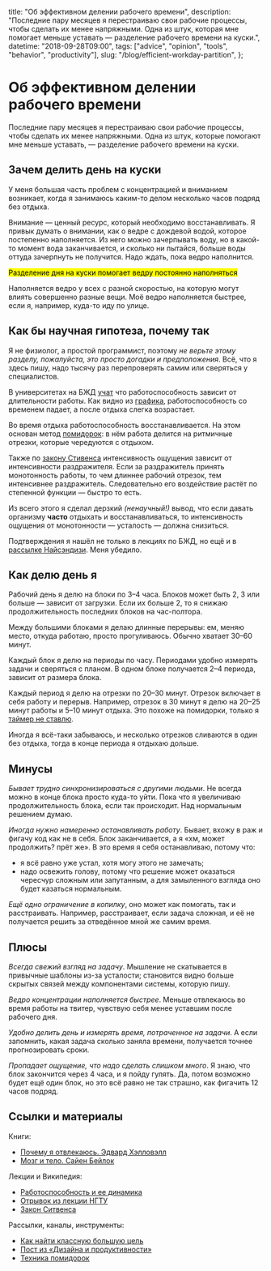 
  title: "Об эффективном делении рабочего времени",
  description:
    "Последние пару месяцев я перестраиваю свои рабочие процессы, чтобы сделать их менее напряжными. Одна из штук, которая мне помогает меньше уставать — разделение рабочего времени на куски.",
  datetime: "2018-09-28T09:00",
  tags: ["advice", "opinion", "tools", "behavior", "productivity"],
  slug: "/blog/efficient-workday-partition",
};

# Об эффективном делении рабочего времени

Последние пару месяцев я перестраиваю свои рабочие процессы, чтобы сделать их менее напряжными. Одна из штук, которые помогают мне меньше уставать, — разделение рабочего времени на куски.

## Зачем делить день на куски

У меня большая часть проблем с концентрацией и вниманием возникает, когда я занимаюсь каким-то делом несколько часов подряд без отдыха.

Внимание — ценный ресурс, который необходимо восстанавливать. Я привык думать о внимании, как о ведре с дождевой водой, которое постепенно наполняется. Из него можно зачерпывать воду, но в какой-то момент вода заканчивается, и сколько ни пытайся, больше воды оттуда зачерпнуть не получится. Надо ждать, пока ведро наполнится.

<mark>Разделение дня на куски помогает ведру постоянно наполняться</mark>

Наполняется ведро у всех с разной скоростью, на которую могут влиять совершенно разные вещи. Моё ведро наполняется быстрее, если я, например, куда-то иду по улице.

## Как бы научная гипотеза, почему так

Я не физиолог, а простой программист, поэтому _не верьте этому разделу, пожалуйста, это просто догадки и предположения_. Всё, что я здесь пишу, надо тысячу раз перепроверять самим или сверяться у специалистов.

В университетах на БЖД [учат](http://cdot-nntu.ru/basebook/BJD/files/assets/basic-html/page22.html) что работоспособность зависит от длительности работы. Как видно из [графика](http://bzhde.ru/rabotosposobnost-i-ee-dinamika/), работоспособность со временем падает, а после отдыха слегка возрастает.

<Picture
  src="/img/blog/workability.png"
  alt="Кривые работоспособности человека"
  cite="http://bzhde.ru/rabotosposobnost-i-ee-dinamika/"
/>

Во время отдыха работоспособность восстанавливается. На этом основан метод [помидорок](http://pomodorro.net/): в нём работа делится на ритмичные отрезки, которые чередуются с отдыхом.

Также по [закону Стивенса](https://ru.wikipedia.org/wiki/Закон_Стивенса) интенсивность ощущения зависит от интенсивности раздражителя. Если за раздражитель принять монотонность работы, то чем длиннее рабочий отрезок, тем интенсивнее раздражитель. Следовательно его воздействие растёт по степенной функции — быстро то есть.

Из всего этого я сделал дерзкий _(ненаучный!)_ вывод, что если давать организму **часто** отдыхать и восстанавливаться, то интенсивность ощущения от монотонности — усталость — должна снизиться.

Подтверждения я нашёл не только в лекциях по БЖД, но ещё и в [рассылке Найсэндизи](https://mailchi.mp/niceandeasy/5g2d9b24iu-1165645?e=f5e4262653). Меня убедило.

## Как делю день я

Рабочий день я делю на блоки по 3–4 часа. Блоков может быть 2, 3 или больше — зависит от загрузки. Если их больше 2, то я снижаю продолжительность последних блоков на час-полтора.

Между большими блоками я делаю длинные перерывы: ем, меняю место, откуда работаю, просто прогуливаюсь. Обычно хватает 30–60 минут.

Каждый блок я делю на периоды по часу. Периодами удобно измерять задачи и сверяться с планом. В одном блоке получается 2–4 периода, зависит от размера блока.

Каждый период я делю на отрезки по 20–30 минут. Отрезок включает в себя работу и перерыв. Например, отрезок в 30 минут я делю на 20–25 минут работы и 5–10 минут отдыха. Это похоже на помидорки, только я [таймер не ставлю](https://t.me/desprod/341).

Иногда я всё-таки забываюсь, и несколько отрезков сливаются в один без отдыха, тогда в конце периода я отдыхаю дольше.

## Минусы

_Бывает трудно синхронизироваться с другими людьми_. Не всегда можно в конце блока просто куда-то уйти. Пока что я увеличиваю продолжительность блока, если так происходит. Над нормальным решением думаю.

_Иногда нужно намеренно останавливать работу_. Бывает, вхожу в раж и фигачу код как не в себя. Блок заканчивается, а я «хм, может продолжить? прёт же». В это время я себя останавливаю, потому что:

- я всё равно уже устал, хотя могу этого не замечать;
- надо освежить голову, потому что решение может оказаться чересчур сложным или запутанным, а для замыленного взгляда оно будет казаться нормальным.

_Ещё одно ограничение в копилку_, оно может как помогать, так и расстраивать. Например, расстраивает, если задача сложная, и её не получается решить за отведённое мной же самим время.

## Плюсы

_Всегда свежий взгляд на задачу_. Мышление не скатывается в привычные шаблоны из-за усталости; становится видно больше скрытых связей между компонентами системы, которую пишу.

_Ведро концентрации наполняется быстрее_. Меньше отвлекаюсь во время работы на твитер, чувствую себя менее уставшим после рабочего дня.

_Удобно делить день и измерять время, потраченное на задачи_. А если запомнить, какая задача сколько заняла времени, получается точнее прогнозировать сроки.

_Пропадает ощущение, что надо сделать слишком много_. Я знаю, что блок закончится через 4 часа, и я пойду гулять. Да, потом возможно будет ещё один блок, но это всё равно не так страшно, как фигачить 12 часов подряд.

## Ссылки и материалы

Книги:

- [Почему я отвлекаюсь. Эдвард Хэлловэлл](/blog/driven-to-distraction/)
- [Мозг и тело. Сайен Бейлок](/blog/how-the-body-knows-its-mind/)

Лекции и Википедия:

- [Работоспособность и ее динамика](http://bzhde.ru/rabotosposobnost-i-ee-dinamika/)
- <a href="http://cdot-nntu.ru/basebook/BJD/files/assets/basic-html/page22.html">
    Отрывок из лекции <abbr>НГТУ</abbr>
  </a>
- [Закон Ситвенса](https://ru.wikipedia.org/wiki/Закон_Стивенса)

Рассылки, каналы, инструменты:

- [Как найти классную большую цель](https://mailchi.mp/niceandeasy/5g2d9b24iu-1165645?e=f5e4262653)
- [Пост из «Дизайна и продуктивности»](https://t.me/desprod/341)
- [Техника помидорок](http://pomodorro.net)
